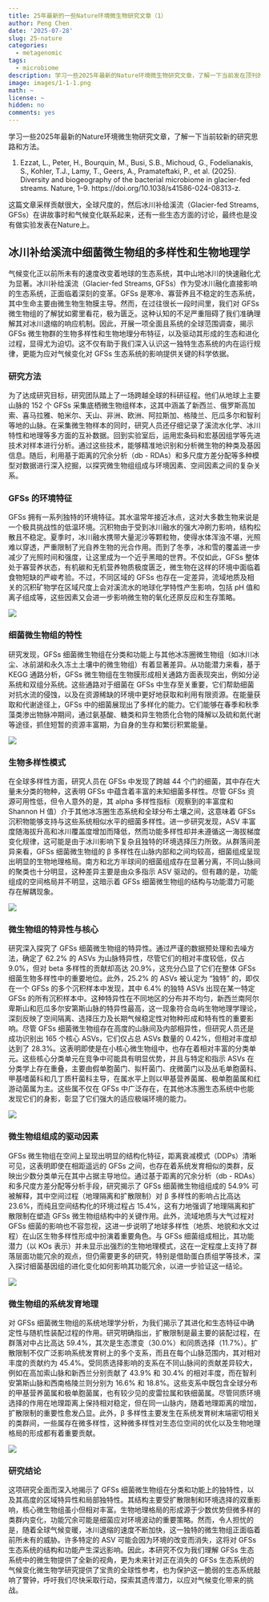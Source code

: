 ```yaml
---
title: 25年最新的一些Nature环境微生物研究文章（1）
author: Peng Chen
date: '2025-07-28'
slug: 25-nature
categories:
  - metagenomic
tags:
  - microbiome
description: 学习一些2025年最新的Nature环境微生物研究文章，了解一下当前发在顶刊的较新的研究思路和方法。
image: images/1-1-1.png
math: ~
license: ~
hidden: no
comments: yes
---
```


学习一些2025年最新的Nature环境微生物研究文章，了解一下当前较新的研究思路和方法。

1. Ezzat, L., Peter, H., Bourquin, M., Busi, S.B., Michoud, G., Fodelianakis, S., Kohler, T.J., Lamy, T., Geers, A., Pramateftaki, P., et al. (2025). Diversity and biogeography of the bacterial microbiome in glacier-fed streams. Nature, 1–9. https://doi.org/10.1038/s41586-024-08313-z.

这篇文章采样贡献很大，全球尺度的，然后冰川补给溪流（Glacier-fed Streams, GFSs）在讲故事时和气候变化联系起来，还有一些生态方面的讨论，最终也是没有做实验发表在Nature上。

## 冰川补给溪流中细菌微生物组的多样性和生物地理学

气候变化正以前所未有的速度改变着地球的生态系统，其中山地冰川的快速融化尤为显著。冰川补给溪流（Glacier-fed Streams, GFSs）作为受冰川融化直接影响的生态系统，正面临着深刻的变革。GFSs 是寒冷、寡营养且不稳定的生态系统，其中生命主要由微生物生物膜主导。然而，在过往很长一段时间里，我们对 GFSs 微生物组的了解犹如雾里看花，极为匮乏。这种认知的不足严重阻碍了我们准确理解其对冰川退缩的响应机制。因此，开展一项全面且系统的全球范围调查，揭示 GFSs 微生物群的生物多样性和生物地理分布特征，以及驱动其形成的生态和进化过程，显得尤为迫切。这不仅有助于我们深入认识这一独特生态系统的内在运行规律，更能为应对气候变化对 GFSs 生态系统的影响提供关键的科学依据。

### 研究方法

为了达成研究目标，研究团队踏上了一场跨越全球的科研征程。他们从地球上主要山脉的 152 个 GFSs 采集底栖微生物组样本，这其中涵盖了新西兰、俄罗斯高加索、喜马拉雅、帕米尔、天山、非洲、欧洲、阿拉斯加、格陵兰、厄瓜多尔和智利等地的山脉。在采集微生物样本的同时，研究人员还仔细记录了溪流水化学、冰川特性和地理等多方面的互补数据。回到实验室后，运用宏条码和宏基因组学等先进技术对样本进行分析。通过这些技术，能够精准地识别和分析微生物的种类及基因信息。随后，利用基于距离的冗余分析（db - RDAs）和多尺度方差分配等多种模型对数据进行深入挖掘，以探究微生物组组成与环境因素、空间因素之间的复杂关系。

### GFSs 的环境特征

GFSs 拥有一系列独特的环境特征。其水温常年接近冰点，这对大多数生物来说是一个极具挑战性的低温环境。沉积物由于受到冰川融水的强大冲刷力影响，结构松散且不稳定。夏季时，冰川融水携带大量泥沙等颗粒物，使得水体浑浊不堪，光照难以穿透，严重限制了光自养生物的光合作用。而到了冬季，冰和雪的覆盖进一步减少了光照时间和强度，让这里成为一个近乎黑暗的世界。不仅如此，GFSs 整体处于寡营养状态，有机碳和无机营养物质极度匮乏，微生物在这样的环境中面临着食物短缺的严峻考验。不过，不同区域的 GFSs 也存在一定差异，流域地质及相关的沉积矿物学在区域尺度上会对溪流水的地球化学特性产生影响，包括 pH 值和离子组成等，这些因素又会进一步影响微生物的氧化还原反应和生存策略。

![](images/1-1-1.png)

### 细菌微生物组的特性

研究发现，GFSs 细菌微生物组在分类和功能上与其他冰冻圈微生物组（如冰川冰尘、冰前湖和永久冻土土壤中的微生物组）有着显著差异。从功能潜力来看，基于 KEGG 通路分析，GFSs 微生物组在生物膜形成相关通路方面表现突出，例如分泌系统和双组分系统。这些通路对于细菌在 GFSs 中生存至关重要，它们帮助细菌对抗水流的侵蚀，以及在资源稀缺的环境中更好地获取和利用有限资源。在能量获取和代谢途径上，GFSs 中的细菌展现出了多样化的能力。它们能够在春季和秋季藻类渗出物脉冲期间，通过氨基酸、糖类和异生物质化合物的降解以及硫和氮代谢等途径，抓住短暂的资源丰富期，为自身的生存和繁衍积累能量。

![](images/1-1-2.png)

### 生物多样性模式

在全球多样性方面，研究人员在 GFSs 中发现了跨越 44 个门的细菌，其中存在大量未分类的物种，这表明 GFSs 中蕴含着丰富的未知细菌多样性。尽管 GFSs 资源可用性低，但令人意外的是，其 alpha 多样性指标（观察到的丰富度和 Shannon H 值）介于其他冰冻圈生态系统和全球分布土壤之间，这意味着 GFSs 沉积物能够支持与这些系统相似水平的细菌多样性。进一步研究发现，ASV 丰富度随海拔升高和冰川覆盖度增加而降低，然而功能多样性却并未遵循这一海拔梯度变化规律，这可能是由于冰川影响下复杂且独特的环境选择压力所致。从群落间差异来看，GFSs 细菌微生物组的 β 多样性在山脉内部和之间均较高，细菌组成呈现出明显的生物地理格局。南方和北方半球间的细菌组成存在显著分离，不同山脉间的聚类也十分明显，这种差异主要是由众多指示 ASV 驱动的。但有趣的是，功能组成的空间格局并不明显，这暗示着 GFSs 细菌微生物组的结构与功能潜力可能存在解耦现象。

![](images/1-2.png)

### 微生物组的特异性与核心

研究深入探究了 GFSs 细菌微生物组的特异性。通过严谨的数据预处理和去噪方法，确定了 62.2% 的 ASVs 为山脉特异性，尽管它们的相对丰度较低，仅占 9.0%，但对 beta 多样性的贡献却高达 20.9%，这充分凸显了它们在整体 GFSs 细菌生物多样性中的重要地位。此外，25.2% 的 ASVs 被认定为 “独特” 的，即仅在一个 GFSs 的多个沉积样本中发现，其中 6.4% 的独特 ASVs 出现在某一特定 GFSs 的所有沉积样本中。这种特异性在不同地区的分布并不均匀，新西兰南阿尔卑斯山和厄瓜多尔安第斯山脉的特异性最高，这一现象符合岛屿生物地理学理论，深刻反映了空间隔离、选择压力及长期气候稳定性对物种形成和特有性的重要影响。尽管 GFSs 细菌微生物组存在高度的山脉间及内部相异性，但研究人员还是成功识别出 165 个核心 ASVs，它们仅占总 ASVs 数量的 0.42%，但相对丰度却达到了 28.3%。这表明即使是在小核心微生物组中，也存在着相对丰富的分类单元。这些核心分类单元在竞争中可能具有明显优势，并且与特定和指示 ASVs 在分类学上存在重叠，主要由假单胞菌门、拟杆菌门、疣微菌门以及丛毛单胞菌科、甲基嗜菌科和几丁质杆菌科主导，在属水平上则以甲基营养菌属、极单胞菌属和红游动菌属为主。这些属不仅在 GFSs 中广泛存在，在其他冰冻圈生态系统中也能发现它们的身影，彰显了它们强大的适应极端环境的能力。

![](images/1-3.png)

### 微生物组组成的驱动因素

GFSs 微生物组在空间上呈现出明显的结构化特征，距离衰减模式（DDPs）清晰可见，这表明即使在相距遥远的 GFSs 之间，也存在着系统发育相似的类群，反映出少数分类单元在其中占据主导地位。通过基于距离的冗余分析（db - RDAs）和多尺度方差分配等分析手段，研究揭示了 GFSs 细菌微生物组组成的 54.9% 可被解释，其中空间过程（地理隔离和扩散限制）对 β 多样性的影响占比高达 23.6%，而纯且空间结构化的环境过程占 15.4%，这有力地强调了地理隔离和扩散限制在塑造 GFSs 微生物组结构中的关键作用。此外，流域地质与大气过程对 GFSs 细菌的影响也不容忽视，这进一步说明了地球多样性（地质、地貌和水文过程）在山区生物多样性形成中扮演着重要角色。与 GFSs 细菌组成相比，其功能潜力（以 KOs 表示）并未显示出强烈的生物地理模式，这在一定程度上支持了群落层面功能冗余的观点，但仍需要更多的研究，特别是借助蛋白质组学等技术，深入探讨细菌基因组的进化变化如何影响其功能冗余，以进一步验证这一结论。

![](images/1-4.png)

### 微生物组的系统发育地理

对 GFSs 细菌微生物组的系统地理学分析，为我们揭示了其进化和生态特征中确定性与随机性装配过程的作用。研究明确指出，扩散限制是最主要的装配过程，在群落对中占比高达 59.4%，其次是生态漂变（30.0%）和同质选择（11.7%）。扩散限制不仅广泛影响系统发育树上的多个支系，而且在每个山脉范围内，其对相对丰度的贡献约为 45.4%。受同质选择影响的支系在不同山脉间的贡献差异较大，例如在高加索山脉和新西兰分别贡献了 43.9% 和 30.4% 的相对丰度，而在智利安第斯山脉和西南格陵兰则分别为 16.6% 和 18.8%。这些支系中既包含全球分布的甲基营养菌属和极单胞菌属，也有较少见的皮雷拉属和铁细菌属。尽管同质环境选择的作用在地理距离上保持相对稳定，但在同一山脉内，随着地理距离的增加，扩散限制的重要性愈发凸显。此外，β 多样性主要发生在系统发育树末端密切相关的类群间，一些属存在微多样性，这种微多样性对生态位空间的优化以及生物地理格局的形成都有着重要贡献。

![](images/1-5.png)

### 研究结论

这项研究全面而深入地揭示了 GFSs 细菌微生物组在分类和功能上的独特性，以及其高度的区域特异性和局部独特性。其结构主要受扩散限制和环境选择的双重影响，核心微生物组虽小但相对丰富。生物地理格局的形成源于少数优势但微多样的类群内变化，功能冗余可能是细菌应对环境波动的重要策略。然而，令人担忧的是，随着全球气候变暖，冰川退缩的速度不断加快，这一独特的微生物组正面临着前所未有的威胁。许多特定的 ASV 可能会因为环境的改变而消失，这将对 GFSs 生态系统的结构和功能产生深远影响。因此，本研究不仅为我们理解 GFSs 生态系统中的微生物提供了全新的视角，更为未来针对正在消失的 GFSs 生态系统的气候变化微生物学研究提供了宝贵的全球性参考，也为保护这一脆弱的生态系统敲响了警钟，呼吁我们尽快采取行动，探索其遗传潜力，以应对气候变化带来的挑战。
